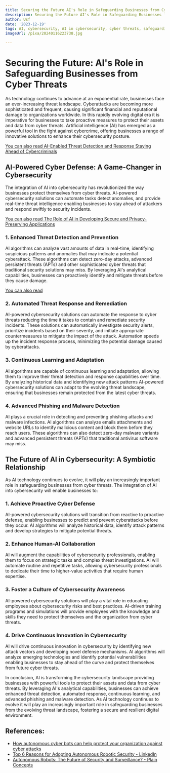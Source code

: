 ```yaml
---
title: Securing the Future AI's Role in Safeguarding Businesses from Cyber Threats
description: Securing the Future AI's Role in Safeguarding Businesses from Cyber Threats
author: Usf
date: '2023-12-19'
tags: AI, cybersecurity, AI in cybersecurity, cyber threats, safeguarding businesses
imageUrl: /pixa/20240116223738.jpg

---
```

# Securing the Future: AI's Role in  Safeguarding Businesses from Cyber Threats

As technology continues to advance at an exponential rate, businesses face an ever-increasing threat landscape. Cyberattacks are becoming  more sophisticated and frequent, causing significant financial and reputational  damage to  organizations worldwide.  In this rapidly evolving digital  era it is imperative for businesses to take proactive measures to protect  their assets and data from cyber threats. Artificial intelligence (AI)  has emerged as a powerful tool in  the fight against cybercrime, offering businesses a range of innovative solutions to enhance their cybersecurity posture.

[You can also read AI-Enabled Threat Detection and Response Staying Ahead of Cybercriminals](AI-Enabled%20Threat%20Detection%20and%20Response%20Staying%20Ahead%20of%20Cybercriminals)


## AI-Powered Cyber Defense:  A Game-Changer in Cybersecurity

The integration of AI into cybersecurity has revolutionized the  way businesses protect  themselves from cyber threats. AI-powered cybersecurity solutions can automate tasks detect anomalies,  and provide real-time threat intelligence enabling businesses to stay ahead of attackers  and respond swiftly to security  incidents.

[You  can also  read The Role of  AI in Developing  Secure and Privacy-Preserving Applications](The%20Role%20of%20AI%20in%20Developing%20Secure%20and%20Privacy-Preserving%20Applications)


###  1. Enhanced Threat Detection and  Prevention

AI algorithms can analyze vast amounts of data in real-time, identifying suspicious patterns and anomalies that may indicate a potential cyberattack. These algorithms can detect  zero-day attacks, advanced persistent threats (APTs) and other sophisticated cyber threats that traditional security solutions may miss. By leveraging AI's analytical capabilities, businesses can proactively identify and mitigate threats before they cause damage.

[You  can also  read ]()


###  2. Automated Threat Response and Remediation

AI-powered  cybersecurity solutions can automate the response  to cyber threats reducing the time it takes to  contain and remediate security incidents. These solutions can automatically investigate security alerts, prioritize incidents based on their severity, and initiate appropriate  countermeasures to mitigate the impact of the attack. Automation speeds up  the incident response process, minimizing the potential damage caused by cyberattacks.

### 3. Continuous  Learning and Adaptation

AI algorithms are  capable of continuous learning and adaptation, allowing them to improve their threat detection and response capabilities over time. By analyzing historical data and identifying new attack  patterns AI-powered cybersecurity solutions can adapt to the evolving threat landscape, ensuring that businesses  remain protected from the latest  cyber threats.

### 4.  Advanced Phishing  and Malware Detection

AI plays a crucial role in detecting and preventing phishing  attacks and  malware infections. AI algorithms can analyze emails attachments and website URLs  to  identify malicious content and block them before they reach users.  These algorithms can also detect zero-day malware variants  and advanced persistent threats (APTs) that traditional antivirus software may miss.

## The Future of AI in Cybersecurity: A Symbiotic Relationship

As AI technology continues to evolve, it will play an increasingly important role in safeguarding businesses from cyber  threats. The integration  of AI into cybersecurity will enable businesses  to:

### 1. Achieve  Proactive Cyber Defense

AI-powered cybersecurity solutions will transition from reactive to proactive defense,  enabling  businesses to predict  and prevent cyberattacks before they occur. AI  algorithms will analyze historical data, identify attack patterns  and develop strategies to mitigate  potential threats.

### 2. Enhance Human-AI Collaboration

AI will augment the capabilities of cybersecurity professionals, enabling them to focus on strategic tasks  and complex threat investigations. AI will automate routine and repetitive tasks,  allowing cybersecurity professionals  to dedicate their time to higher-value activities that require human  expertise.

### 3. Foster a Culture of Cybersecurity Awareness

AI-powered cybersecurity solutions will play a vital role in educating  employees about cybersecurity risks and best  practices. AI-driven training programs and simulations will provide employees with the knowledge and skills they need to protect themselves and the organization from cyber threats.

###  4. Drive Continuous Innovation in Cybersecurity

AI will  drive continuous innovation in  cybersecurity by identifying new attack vectors and developing novel defense mechanisms. AI algorithms will analyze emerging technologies and identify potential  vulnerabilities enabling businesses to stay ahead of the curve and protect  themselves from future cyber threats.

In conclusion, AI is transforming the cybersecurity landscape providing businesses  with powerful tools to protect their assets and data  from  cyber threats. By leveraging AI's analytical capabilities, businesses can achieve enhanced threat detection, automated response, continuous learning, and advanced  phishing and malware detection. As AI technology continues to evolve it will play an increasingly important role in  safeguarding businesses from the evolving threat landscape, fostering a secure and resilient digital environment.

## References:
- [How autonomous cyber bots can help protect your organization against cyber attacks](https://www.linkedin.com/pulse/how-autonomous-cyber-bots-can-help-protect-your-against-itay-sagie)
- [Top 6 Reasons for Adopting Autonomous Robotic Security - LinkedIn](https://www.linkedin.com/pulse/top-6-reasons-adopting-autonomous-robotic-security-anthony)
- [Autonomous Robots: The Future of Security and Surveillance? - Plain Concepts](https://www.plainconcepts.com/autonomous-robots-security/)
